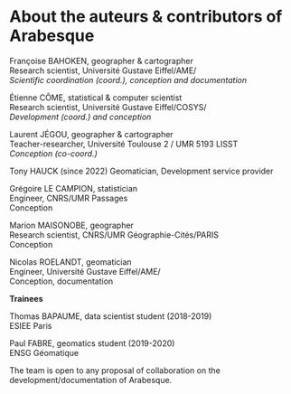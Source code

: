 # About the auteurs & contributors of Arabesque

Françoise BAHOKEN, geographer & cartographer </br> 
Research scientist, Université Gustave Eiffel/AME/ </br>
_Scientific coordination (coord.), conception and documentation_

Étienne CÔME, statistical & computer scientist</br>
Research scientist, Université Gustave Eiffel/COSYS/</br>
_Development (coord.) and conception_

Laurent JÉGOU, geographer & cartographer </br>
Teacher-researcher, Université Toulouse 2 / UMR 5193 LISST</br>
_Conception (co-coord.)_

Tony HAUCK (since 2022)
Geomatician, Development service provider

Grégoire LE CAMPION, statistician </br>
Engineer, CNRS/UMR Passages </br>
Conception

Marion MAISONOBE, geographer </br> 
Research scientist, CNRS/UMR Géographie-Cités/PARIS </br>
Conception

Nicolas ROELANDT, geomatician </br>
Engineer, Université Gustave Eiffel/AME/ </br>
Conception, documentation

**Trainees**

Thomas BAPAUME, data scientist student (2018-2019) </br> 
ESIEE Paris 

Paul FABRE, geomatics student (2019-2020) </br>
ENSG Géomatique 

The team is open to any proposal of collaboration on the development/documentation of Arabesque. 

